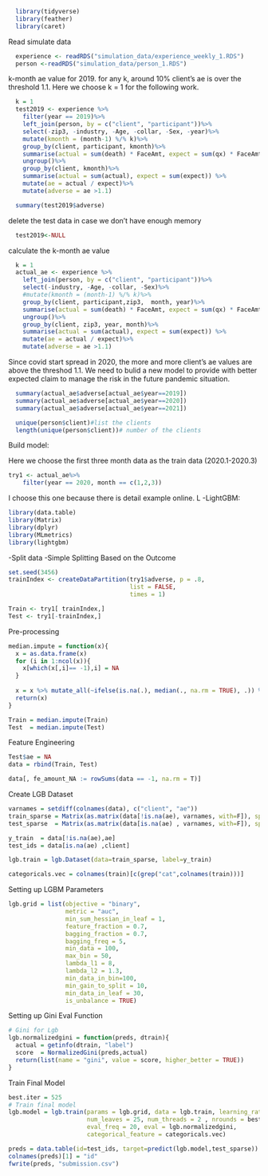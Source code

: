 ```r
  library(tidyverse)
  library(feather)
  library(caret)
```

Read simulate data
```r
  experience <- readRDS("simulation_data/experience_weekly_1.RDS")
  person <-readRDS("simulation_data/person_1.RDS")
```


k-month ae value for 2019. for any k, around 10% client's ae is over the threshold 1.1.
Here we choose k = 1 for the following work.
```r
  k = 1
  test2019 <- experience %>%
    filter(year == 2019)%>%
    left_join(person, by = c("client", "participant"))%>%
    select(-zip3, -industry, -Age, -collar, -Sex, -year)%>%
    mutate(kmonth = (month-1) %/% k)%>%
    group_by(client, participant, kmonth)%>%
    summarise(actual = sum(death) * FaceAmt, expect = sum(qx) * FaceAmt) %>%
    ungroup()%>%
    group_by(client, kmonth)%>%
    summarise(actual = sum(actual), expect = sum(expect)) %>%
    mutate(ae = actual / expect)%>%
    mutate(adverse = ae >1.1)
```
```r
  summary(test2019$adverse)
```

delete the test data in case we don't have enough memory
```r
  test2019<-NULL
```


calculate the k-month ae value
```r
  k = 1
  actual_ae <- experience %>%
    left_join(person, by = c("client", "participant"))%>%
    select(-industry, -Age, -collar, -Sex)%>%
    #mutate(kmonth = (month-1) %/% k)%>%
    group_by(client, participant,zip3,  month, year)%>%
    summarise(actual = sum(death) * FaceAmt, expect = sum(qx) * FaceAmt) %>%
    ungroup()%>%
    group_by(client, zip3, year, month)%>%
    summarise(actual = sum(actual), expect = sum(expect)) %>%
    mutate(ae = actual / expect)%>%
    mutate(adverse = ae >1.1)
```

Since covid start spread in 2020, the more and more client's ae values are above the threshod 1.1.
We need to bulid a new model to provide with better expected claim to manage the risk in the future pandemic situation.

```r
  summary(actual_ae$adverse[actual_ae$year==2019])
  summary(actual_ae$adverse[actual_ae$year==2020])
  summary(actual_ae$adverse[actual_ae$year==2021])
```


```r
  unique(person$client)#list the clients
  length(unique(person$client))# number of the clients
```

Build model:

Here we choose the first three month data as the train data (2020.1-2020.3)
```r
try1 <- actual_ae%>%
    filter(year == 2020, month == c(1,2,3))
```

I choose this one because there is detail example online.
L
-LightGBM: 
```r
library(data.table)
library(Matrix)
library(dplyr)
library(MLmetrics)
library(lightgbm)
```

-Split data
     -Simple Splitting Based on the Outcome
```r
set.seed(3456)
trainIndex <- createDataPartition(try1$adverse, p = .8, 
                                  list = FALSE, 
                                  times = 1)
```
```r
Train <- try1[ trainIndex,]
Test <- try1[-trainIndex,]
```
Pre-processing
```r
median.impute = function(x){
  x = as.data.frame(x)
  for (i in 1:ncol(x)){
    x[which(x[,i]== -1),i] = NA
  }
  
  x = x %>% mutate_all(~ifelse(is.na(.), median(., na.rm = TRUE), .)) %>% as.data.table()
  return(x)
}

Train = median.impute(Train)
Test  = median.impute(Test)
```
Feature Engineering
```r
Test$ae = NA
data = rbind(Train, Test)

data[, fe_amount_NA := rowSums(data == -1, na.rm = T)]
```

Create LGB Dataset
```r
varnames = setdiff(colnames(data), c("client", "ae"))
train_sparse = Matrix(as.matrix(data[!is.na(ae), varnames, with=F]), sparse=TRUE)
test_sparse  = Matrix(as.matrix(data[is.na(ae) , varnames, with=F]), sparse=TRUE)

y_train  = data[!is.na(ae),ae]
test_ids = data[is.na(ae) ,client]

lgb.train = lgb.Dataset(data=train_sparse, label=y_train)

categoricals.vec = colnames(train)[c(grep("cat",colnames(train)))]
```

Setting up LGBM Parameters
```r

lgb.grid = list(objective = "binary",
                metric = "auc",
                min_sum_hessian_in_leaf = 1,
                feature_fraction = 0.7,
                bagging_fraction = 0.7,
                bagging_freq = 5,
                min_data = 100,
                max_bin = 50,
                lambda_l1 = 8,
                lambda_l2 = 1.3,
                min_data_in_bin=100,
                min_gain_to_split = 10,
                min_data_in_leaf = 30,
                is_unbalance = TRUE)
```

Setting up Gini Eval Function
```r
# Gini for Lgb
lgb.normalizedgini = function(preds, dtrain){
  actual = getinfo(dtrain, "label")
  score  = NormalizedGini(preds,actual)
  return(list(name = "gini", value = score, higher_better = TRUE))
}
```
Train Final Model
```r
best.iter = 525
# Train final model
lgb.model = lgb.train(params = lgb.grid, data = lgb.train, learning_rate = 0.02,
                      num_leaves = 25, num_threads = 2 , nrounds = best.iter,
                      eval_freq = 20, eval = lgb.normalizedgini,
                      categorical_feature = categoricals.vec)
```

```r
preds = data.table(id=test_ids, target=predict(lgb.model,test_sparse))
colnames(preds)[1] = "id"
fwrite(preds, "submission.csv")
```













